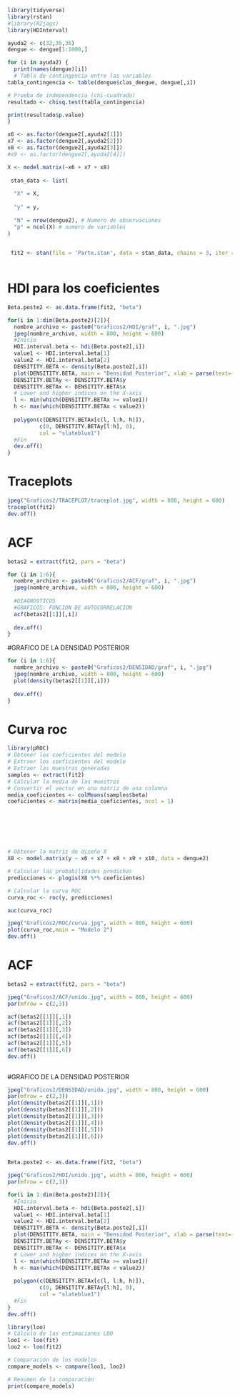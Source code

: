 ```{r}
library(tidyverse)
library(rstan)
#library(R2jags)
library(HDInterval)
```

```{r}
ayuda2 <- c(32,35,36)
dengue <- dengue[1:1000,]

for (i in ayuda2) {
  print(names(dengue)[i])
  # Tabla de contingencia entre las variables 
tabla_contingencia <- table(dengue$clas_dengue, dengue[,i])

# Prueba de independencia (chi-cuadrado)
resultado <- chisq.test(tabla_contingencia)

print(resultado$p.value)
}
```

```{r}
x6 <- as.factor(dengue2[,ayuda2[1]])
x7 <- as.factor(dengue2[,ayuda2[2]])
x8 <- as.factor(dengue2[,ayuda2[3]])
#x9 <- as.factor(dengue2[,ayuda2[4]])
```


```{r}
X <- model.matrix(~x6 + x7 + x8)
 
 stan_data <- list(
  
  "X" = X,
  
  "y" = y,
  
  "N" = nrow(dengue2), # Numero de observaciones
  "p" = ncol(X) # numero de variables
)

  
 fit2 <- stan(file = 'Parte.stan', data = stan_data, chains = 3, iter = 8000,warmup = 4000)
 
```

# HDI para los coeficientes

```{r}
Beta.poste2 <- as.data.frame(fit2, "beta")

for(i in 1:dim(Beta.poste2)[2]){
  nombre_archivo <- paste0("Graficos2/HDI/graf", i, ".jpg")
  jpeg(nombre_archivo, width = 800, height = 600)
  #Inicio
  HDI.interval.beta <- hdi(Beta.poste2[,i])
  value1 <- HDI.interval.beta[1]
  value2 <- HDI.interval.beta[2]
  DENSITITY.BETA <- density(Beta.poste2[,i])
  plot(DENSITITY.BETA, main = "Densidad Posterior", xlab = parse(text=(paste0("beta[",i,"]"))))
  DENSITITY.BETAy <- DENSITITY.BETA$y
  DENSITITY.BETAx <- DENSITITY.BETA$x
  # Lower and higher indices on the X-axis
  l <- min(which(DENSITITY.BETAx >= value1))
  h <- max(which(DENSITITY.BETAx < value2))
  
  polygon(c(DENSITITY.BETAx[c(l, l:h, h)]),
          c(0, DENSITITY.BETAy[l:h], 0),
          col = "slateblue1")
  #Fin
  dev.off()
}
```

# Traceplots

```{r}
jpeg("Graficos2/TRACEPLOT/traceplot.jpg", width = 800, height = 600)
traceplot(fit2)
dev.off()
```


# ACF

```{r}
betas2 = extract(fit2, pars = "beta")

for (i in 1:6){
  nombre_archivo <- paste0("Graficos2/ACF/graf", i, ".jpg")
  jpeg(nombre_archivo, width = 800, height = 600)
  
  #DIAGNOSTICOS
  #GRAFICOS: FUNCION DE AUTOCORRELACION
  acf(betas2[[1]][,i])
  
  dev.off()
}
```

#GRAFICO DE LA DENSIDAD POSTERIOR

```{r}
for (i in 1:6){
  nombre_archivo <- paste0("Graficos2/DENSIDAD/graf", i, ".jpg")
  jpeg(nombre_archivo, width = 800, height = 600)
  plot(density(betas2[[1]][,i]))
  
  dev.off()
}
```


# Curva roc

```{r}
library(pROC)
# Obtener los coeficientes del modelo
# Extraer los coeficientes del modelo
# Extraer las muestras generadas
samples <- extract(fit2)
# Calcular la media de las muestras
# Convertir el vector en una matriz de una columna
media_coeficientes <- colMeans(samples$beta)
coeficientes <- matrix(media_coeficientes, ncol = 1)







# Obtener la matriz de diseño X
X8 <- model.matrix(y ~ x6 + x7 + x8 + x9 + x10, data = dengue2)

# Calcular las probabilidades predichas
predicciones <- plogis(X8 %*% coeficientes)

# Calcular la curva ROC
curva_roc <- roc(y, predicciones)
```

```{r}
auc(curva_roc)
```


```{r}
jpeg("Graficos2/ROC/curva.jpg", width = 800, height = 600)
plot(curva_roc,main = "Modelo 2")
dev.off()
```



# ACF

```{r}
betas2 = extract(fit2, pars = "beta")

jpeg("Graficos2/ACF/unido.jpg", width = 800, height = 600)
par(mfrow = c(2,3))

acf(betas2[[1]][,1])
acf(betas2[[1]][,2])
acf(betas2[[1]][,3])
acf(betas2[[1]][,4])
acf(betas2[[1]][,5])
acf(betas2[[1]][,6])
dev.off()
  
```

#GRAFICO DE LA DENSIDAD POSTERIOR

```{r}
jpeg("Graficos2/DENSIDAD/unido.jpg", width = 800, height = 600)
par(mfrow = c(2,3))
plot(density(betas2[[1]][,1]))
plot(density(betas2[[1]][,2]))
plot(density(betas2[[1]][,3]))
plot(density(betas2[[1]][,4]))
plot(density(betas2[[1]][,5]))
plot(density(betas2[[1]][,6]))
dev.off()
 
```


```{r}
Beta.poste2 <- as.data.frame(fit2, "beta")

jpeg("Graficos2/HDI/unido.jpg", width = 800, height = 600)
par(mfrow = c(2,3))

for(i in 1:dim(Beta.poste2)[2]){
  #Inicio
  HDI.interval.beta <- hdi(Beta.poste2[,i])
  value1 <- HDI.interval.beta[1]
  value2 <- HDI.interval.beta[2]
  DENSITITY.BETA <- density(Beta.poste2[,i])
  plot(DENSITITY.BETA, main = "Densidad Posterior", xlab = parse(text=(paste0("beta[",i,"]"))))
  DENSITITY.BETAy <- DENSITITY.BETA$y
  DENSITITY.BETAx <- DENSITITY.BETA$x
  # Lower and higher indices on the X-axis
  l <- min(which(DENSITITY.BETAx >= value1))
  h <- max(which(DENSITITY.BETAx < value2))
  
  polygon(c(DENSITITY.BETAx[c(l, l:h, h)]),
          c(0, DENSITITY.BETAy[l:h], 0),
          col = "slateblue1")
  #Fin
}
dev.off()
```

```{r}
library(loo)
# Cálculo de las estimaciones LOO
loo1 <- loo(fit)
loo2 <- loo(fit2)

# Comparación de los modelos
compare_models <- compare(loo1, loo2)

# Resumen de la comparación
print(compare_models)
```


